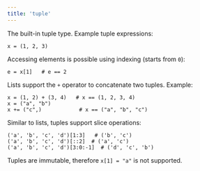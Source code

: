 ```yaml
---
title: 'tuple'
---
```



The built-in tuple type. Example tuple expressions:  

```
x = (1, 2, 3)
```

Accessing elements is possible using indexing (starts from `0`):  

```
e = x[1]   # e == 2
```

Lists support the `+` operator to concatenate two tuples. Example:  

```
x = (1, 2) + (3, 4)   # x == (1, 2, 3, 4)
x = ("a", "b")
x += ("c",)            # x == ("a", "b", "c")
```

Similar to lists, tuples support slice operations:

```
('a', 'b', 'c', 'd')[1:3]   # ('b', 'c')
('a', 'b', 'c', 'd')[::2]  # ('a', 'c')
('a', 'b', 'c', 'd')[3:0:-1]  # ('d', 'c', 'b')
```

Tuples are immutable, therefore `x[1] = "a"` is not supported.